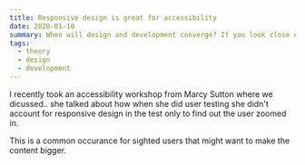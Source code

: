 ```yaml
---
title: Responsive design is great for accessibility
date: 2020-01-10
summary: When will design and development converge? If you look close enough they already have.
tags:
  - theory
  - design
  - development
---
```


I recently took an accessibility workshop from Marcy Sutton where we dicussed.. she talked about how when she did user testing she didn't account for responsive design in the test only to find out the user zoomed in.

This is a common occurance for sighted users that might want to make the content bigger.
